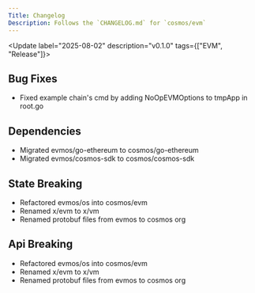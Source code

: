 ```yaml
---
Title: Changelog
Description: Follows the `CHANGELOG.md` for `cosmos/evm`
---
```



<Update label="2025-08-02" description="v0.1.0" tags={["EVM", "Release"]}>
## Bug Fixes

* Fixed example chain's cmd by adding NoOpEVMOptions to tmpApp in root.go

## Dependencies

* Migrated evmos/go-ethereum to cosmos/go-ethereum
* Migrated evmos/cosmos-sdk to cosmos/cosmos-sdk

## State Breaking

* Refactored evmos/os into cosmos/evm
* Renamed x/evm to x/vm
* Renamed protobuf files from evmos to cosmos org

## Api Breaking

* Refactored evmos/os into cosmos/evm
* Renamed x/evm to x/vm
* Renamed protobuf files from evmos to cosmos org
</Update>
